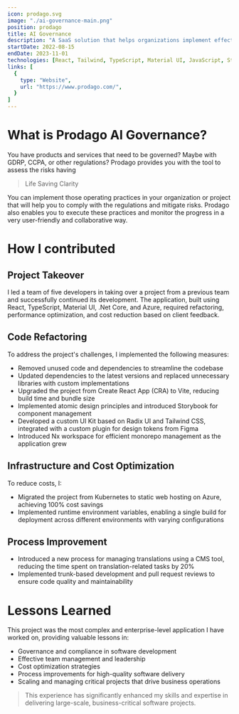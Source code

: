 ```yaml
---
icon: prodago.svg
image: "./ai-governance-main.png"
position: prodago
title: AI Governance
description: "A SaaS solution that helps organizations implement effective governance frameworks for their projects."
startDate: 2022-08-15
endDate: 2023-11-01
technologies: [React, Tailwind, TypeScript, Material UI, JavaScript, Storybook, Nx, Azure, Azure DevOps, Git, ClickUp]
links: [
  {
    type: "Website",
    url: "https://www.prodago.com/",
  }
]
---
```


# What is Prodago AI Governance?

You have products and services that need to be governed? Maybe with GDRP, CCPA, or other regulations?
Prodago provides you with the tool to assess the risks having

> Life Saving Clarity

You can implement those operating practices in your organization or project that will help you to comply with the regulations and mitigate risks.
Prodago also enables you to execute these practices and monitor the progress in a very user-friendly and collaborative way.

# How I contributed

## Project Takeover

I led a team of five developers in taking over a project from a previous team and successfully continued its development.
The application, built using React, TypeScript, Material UI, .Net Core, and Azure, required refactoring, performance optimization,
and cost reduction based on client feedback.

## Code Refactoring

To address the project's challenges, I implemented the following measures:
- Removed unused code and dependencies to streamline the codebase
- Updated dependencies to the latest versions and replaced unnecessary libraries with custom implementations
- Upgraded the project from Create React App (CRA) to Vite, reducing build time and bundle size
- Implemented atomic design principles and introduced Storybook for component management
- Developed a custom UI Kit based on Radix UI and Tailwind CSS, integrated with a custom plugin for design tokens from Figma
- Introduced Nx workspace for efficient monorepo management as the application grew

## Infrastructure and Cost Optimization
To reduce costs, I:
- Migrated the project from Kubernetes to static web hosting on Azure, achieving 100% cost savings
- Implemented runtime environment variables, enabling a single build for deployment across different environments with varying configurations

## Process Improvement

- Introduced a new process for managing translations using a CMS tool, reducing the time spent on translation-related tasks by 20%
- Implemented trunk-based development and pull request reviews to ensure code quality and maintainability

# Lessons Learned

This project was the most complex and enterprise-level application I have worked on, providing valuable lessons in:
- Governance and compliance in software development
- Effective team management and leadership
- Cost optimization strategies
- Process improvements for high-quality software delivery
- Scaling and managing critical projects that drive business operations

> This experience has significantly enhanced my skills and expertise in delivering large-scale, business-critical software projects.
